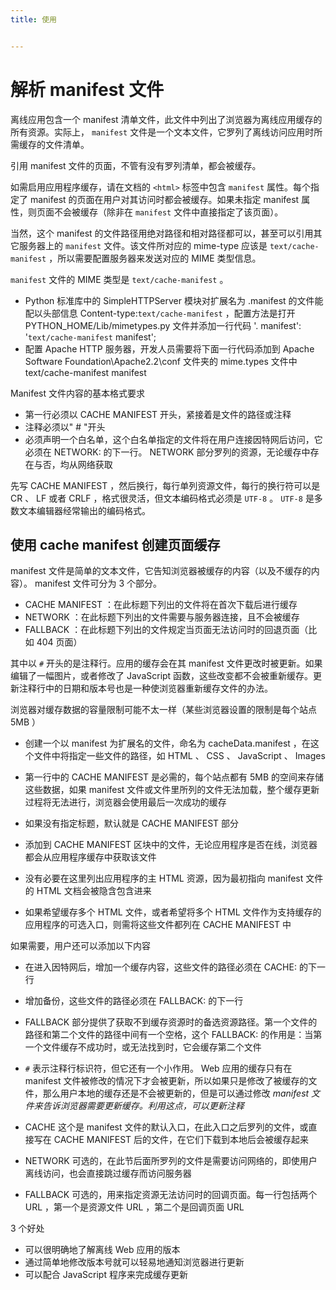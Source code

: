 ```yaml
---
title: 使用


---
```


# 解析 manifest 文件

离线应用包含一个 manifest 清单文件，此文件中列出了浏览器为离线应用缓存的所有资源。实际上， `manifest` 文件是一个文本文件，它罗列了离线访问应用时所需缓存的文件清单。

引用 manifest 文件的页面，不管有没有罗列清单，都会被缓存。

如需启用应用程序缓存，请在文档的 `<html>` 标签中包含 `manifest` 属性。每个指定了 manifest 的页面在用户对其访问时都会被缓存。如果未指定 manifest 属性，则页面不会被缓存（除非在 `manifest` 文件中直接指定了该页面）。

当然，这个 manifest 的文件路径用绝对路径和相对路径都可以，甚至可以引用其它服务器上的 `manifest` 文件。该文件所对应的 mime-type 应该是 `text/cache-manifest`
，所以需要配置服务器来发送对应的 MIME 类型信息。

`manifest` 文件的 MIME 类型是 `text/cache-manifest` 。

- Python 标准库中的 SimpleHTTPServer 模块对扩展名为 .manifest 的文件能配以头部信息 Content-type:`text/cache-manifest` ，配置方法是打开
  PYTHON_HOME/Lib/mimetypes.py 文件并添加一行代码 '. manifest': '`text/cache-manifest` manifest';
- 配置 Apache HTTP 服务器，开发人员需要将下面一行代码添加到 Apache Software Foundation\Apache2.2\conf 文件夹的 mime.types 文件中
  text/cache-manifest manifest

Manifest 文件内容的基本格式要求

- 第一行必须以 CACHE MANIFEST 开头，紧接着是文件的路径或注释
- 注释必须以" # "开头
- 必须声明一个白名单，这个白名单指定的文件将在用户连接因特网后访问，它必须在 NETWORK: 的下一行。 NETWORK 部分罗列的资源，无论缓存中存在与否，均从网络获取

先写 CACHE MANIFEST ，然后换行，每行单列资源文件，每行的换行符可以是 CR 、 LF 或者 CRLF ，格式很灵活，但文本编码格式必须是 `UTF-8` 。 `UTF-8` 是多数文本编辑器经常输出的编码格式。

## 使用 cache manifest 创建页面缓存

manifest 文件是简单的文本文件，它告知浏览器被缓存的内容（以及不缓存的内容）。 manifest 文件可分为 3 个部分。

- CACHE MANIFEST ：在此标题下列出的文件将在首次下载后进行缓存
- NETWORK ：在此标题下列出的文件需要与服务器连接，且不会被缓存
- FALLBACK ：在此标题下列出的文件规定当页面无法访问时的回退页面（比如 404 页面）

其中以 `#` 开头的是注释行。应用的缓存会在其 manifest 文件更改时被更新。如果编辑了一幅图片，或者修改了 JavaScript
函数，这些改变都不会被重新缓存。更新注释行中的日期和版本号也是一种使浏览器重新缓存文件的办法。

浏览器对缓存数据的容量限制可能不太一样（某些浏览器设置的限制是每个站点 5MB ）

- 创建一个以 manifest 为扩展名的文件，命名为 cacheData.manifest ，在这个文件中将指定一些文件的路径，如 HTML 、 CSS 、 JavaScript 、 Images

- 第一行中的 CACHE MANIFEST 是必需的，每个站点都有 5MB 的空间来存储这些数据，如果 manifest
  文件或文件里所列的文件无法加载，整个缓存更新过程将无法进行，浏览器会使用最后一次成功的缓存
- 如果没有指定标题，默认就是 CACHE MANIFEST 部分
- 添加到 CACHE MANIFEST 区块中的文件，无论应用程序是否在线，浏览器都会从应用程序缓存中获取该文件
- 没有必要在这里列出应用程序的主 HTML 资源，因为最初指向 manifest 文件的 HTML 文档会被隐含包含进来
- 如果希望缓存多个 HTML 文件，或者希望将多个 HTML 文件作为支持缓存的应用程序的可选入口，则需将这些文件都列在 CACHE MANIFEST 中

如果需要，用户还可以添加以下内容

- 在进入因特网后，增加一个缓存内容，这些文件的路径必须在 CACHE: 的下一行
- 增加备份，这些文件的路径必须在 FALLBACK: 的下一行

- FALLBACK 部分提供了获取不到缓存资源时的备选资源路径。第一个文件的路径和第二个文件的路径中间有一个空格，这个 FALLBACK: 的作用是：当第一个文件缓存不成功时，或无法找到时，它会缓存第二个文件
- `#` 表示注释行标识符，但它还有一个小作用。 Web 应用的缓存只有在 manifest 文件被修改的情况下才会被更新，所以如果只是修改了被缓存的文件，那么用户本地的缓存还是不会被更新的，但是可以通过修改 _manifest 文件来告诉浏览器需要更新缓存。利用这点，可以更新注释_

- CACHE 这个是 manifest 文件的默认入口，在此入口之后罗列的文件，或直接写在 CACHE MANIFEST 后的文件，在它们下载到本地后会被缓存起来
- NETWORK 可选的，在此节后面所罗列的文件是需要访问网络的，即使用户离线访问，也会直接跳过缓存而访问服务器
- FALLBACK 可选的，用来指定资源无法访问时的回调页面。每一行包括两个 URL ，第一个是资源文件 URL ，第二个是回调页面 URL

3 个好处

- 可以很明确地了解离线 Web 应用的版本
- 通过简单地修改版本号就可以轻易地通知浏览器进行更新
- 可以配合 JavaScript 程序来完成缓存更新

            